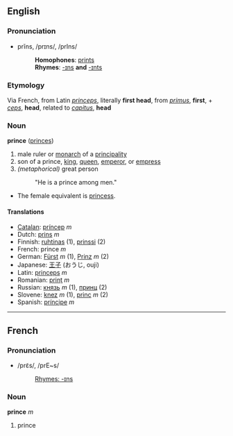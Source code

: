 ==English==
===Pronunciation===
*prĭns, /prɪns/, /prIns/
*:'''Homophones''': [[prints]]
*:'''Rhymes''': [[-ɪns]] '''and''' [[-ɪnts]]

===Etymology===
Via French, from Latin ''[[princeps]]'', literally '''first head''', from ''[[primus]]'', '''first''', + ''[[ceps]]'', '''head''', related to ''[[capitus]]'', '''head'''

===Noun===
'''prince''' ([[princes]])

# male ruler or [[monarch]] of a [[principality]]
# son of a prince, [[king]], [[queen]], [[emperor]], or [[empress]]
# ''(metaphorical)'' great person
#: "He is a prince among men."

*The female equivalent is [[princess]].

====Translations====
*[[Catalan]]: [[príncep]] ''m''
*Dutch: [[prins]] ''m''
*Finnish: [[ruhtinas]] (1), [[prinssi]] (2)
*French: prince ''m''
*German: [[Fürst]] ''m'' (1), [[Prinz]] ''m'' (2)
*Japanese: [[王子]] (おうじ, ouji)
*Latin: [[princeps]] ''m''
*Romanian: [[prinţ]] ''m''
*Russian: [[князь]] ''m'' (1), [[принц]] (2)
*Slovene: [[knez]] ''m'' (1), [[princ]] ''m'' (2)
*Spanish: [[príncipe]] ''m''

----

==French==
===Pronunciation===
*/prɛ̃s/, /prE~s/
*:[[Rhymes:English:-ɪns|Rhymes: -ɪns]]

===Noun===
'''prince''' ''m''

# prince